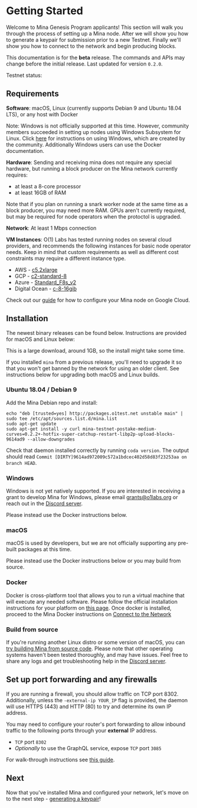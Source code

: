 
# Getting Started

Welcome to Mina Genesis Program applicants! This section will walk you through the process of setting up a Mina node. After we will show you how to generate a keypair for submission prior to a new Testnet. Finally we'll show you how to connect to the network and begin producing blocks.

<Alert>


This documentation is for the **beta** release. The commands and APIs may change before the initial release. Last updated for version `0.2.0`.

Testnet status: <StatusBadge service="Network" />

</Alert>


## Requirements

**Software**: macOS, Linux (currently supports Debian 9 and Ubuntu 18.04 LTS), or any host with Docker

Note: Windows is not officially supported at this time. However, community members succeeded in setting up nodes using Windows Subsystem for Linux. Click [here](https://minawiki.com/index.php?title=Mina_on_Windows) for instructions on using Windows, which are created by the community. Additionally Windows users can use the Docker documentation.

**Hardware**: Sending and receiving mina does not require any special hardware, but running a block producer on the Mina network currently requires:

- at least a 8-core processor
- at least 16GB of RAM

Note that if you plan on running a snark worker node at the same time as a block producer, you may need more RAM. GPUs aren't currently required, but may be required for node operators when the protoctol is upgraded.

**Network**: At least 1 Mbps connection

**VM Instances**:
O(1) Labs has tested running nodes on several cloud providers, and recommends the following instances for basic node operator needs. Keep in mind that custom requirements as well as different cost constraints may require a different instance type.

- AWS - [c5.2xlarge](https://www.ec2instances.info/?filter=c5.2xl&region=us-west-2&cost_duration=daily&selected=c5.2xlarge)
- GCP - [c2-standard-8](https://cloud.google.com/compute/docs/machine-types)
- Azure - [Standard_F8s_v2](https://docs.microsoft.com/en-us/azure/virtual-machines/windows/sizes-compute#fsv2-series-1)
- Digital Ocean - [c-8-16gib](https://cloud.digitalocean.com/droplets/new?size=c-8-16gib)

Check out our [guide](https://youtu.be/M9lE2lgyVEo) for how to configure your Mina node on Google Cloud.

## Installation

The newest binary releases can be found below. Instructions are provided for macOS and Linux below:

This is a large download, around 1GB, so the install might take some time.

<Alert kind="warning">

If you installed `mina` from a previous release, you'll need to upgrade it so that you won't get banned by the network for using an older client. See instructions below for upgrading both macOS and Linux builds.

</Alert>


### Ubuntu 18.04 / Debian 9

Add the Mina Debian repo and install:

```
echo "deb [trusted=yes] http://packages.o1test.net unstable main" | sudo tee /etc/apt/sources.list.d/mina.list
sudo apt-get update
sudo apt-get install -y curl mina-testnet-postake-medium-curves=0.2.2+-hotfix-super-catchup-restart-libp2p-upload-blocks-9614ad9 --allow-downgrades
```

Check that daemon installed correctly by running `coda version`. The output should read `Commit [DIRTY]9614ad972009c572a1bdcec402d58d83f23253aa on branch HEAD`.

### Windows

Windows is not yet natively supported. If you are interested in receiving a grant to develop Mina for Windows, please email grants@o1labs.org or reach out in the [Discord server](https://bit.ly/MinaDiscord).

Please instead use the Docker instructions below.

### macOS

macOS is used by developers, but we are not officially supporting any pre-built packages at this time.

Please instead use the Docker instructions below or you may build from source.

### Docker

Docker is cross-platform tool that allows you to run a virtual machine that will execute any needed software. Please follow the official installation instructions for your platform on [this page](https://docs.docker.com/get-docker/). Once docker is installed, proceed to the Mina Docker instructions on [Connect to the Network](/docs/connecting)

### Build from source

If you're running another Linux distro or some version of macOS, you can [try building Mina from source code](https://github.com/MinaProtocol/mina/blob/master/README-dev.md#building-mina). Please note that other operating systems haven't been tested thoroughly, and may have issues. Feel free to share any logs and get troubleshooting help in the [Discord server](https://bit.ly/MinaDiscord).

## Set up port forwarding and any firewalls

If you are running a firewall, you should allow traffic on TCP port 8302. Additionally, unless the `-external-ip YOUR_IP` flag is provided, the daemon will use HTTPS (443) and HTTP (80) to try and determine its own IP address.

You may need to configure your router's port forwarding to allow inbound traffic to the following ports through your **external** IP address.

- `TCP` port `8302`
- *Optionally* to use the GraphQL service, expose `TCP` port `3085`

For walk-through instructions see [this guide](/docs/troubleshooting#port-forwarding).

## Next

Now that you've installed Mina and configured your network, let's move on to the next step - [generating a keypair](/docs/keypair)!
